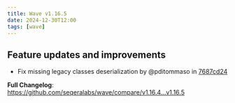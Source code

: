 ```yaml
---
title: Wave v1.16.5
date: 2024-12-30T12:00
tags: [wave]
---
```


## Feature updates and improvements

- Fix missing legacy classes deserialization by @pditommaso in [7687cd24](https://github.com/seqeralabs/wave/commit/7687cd242caef225842c0e0170db531d148be534)

**Full Changelog**: https://github.com/seqeralabs/wave/compare/v1.16.4...v1.16.5
